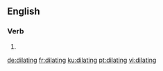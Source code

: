 ==English==

===Verb===
{{head|en|present participle}}

# {{present participle of|dilate|lang=en}}

[[de:dilating]]
[[fr:dilating]]
[[ku:dilating]]
[[pt:dilating]]
[[vi:dilating]]